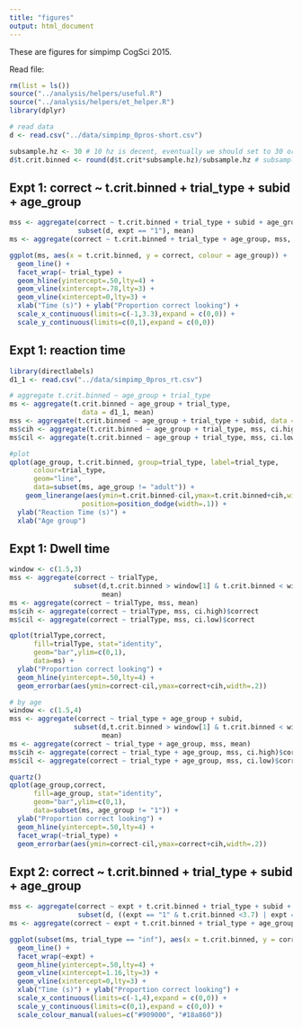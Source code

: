 ```yaml
---
title: "figures"
output: html_document
---
```

These are figures for simpimp CogSci 2015.

Read file:

```r
rm(list = ls())
source("../analysis/helpers/useful.R")
source("../analysis/helpers/et_helper.R")
library(dplyr)

# read data
d <- read.csv("../data/simpimp_0pros-short.csv")
```



```r
subsample.hz <- 30 # 10 hz is decent, eventually we should set to 30 or 60 hz
d$t.crit.binned <- round(d$t.crit*subsample.hz)/subsample.hz # subsample step
```

## Expt 1: correct ~ t.crit.binned + trial_type + subid + age_group

```r
mss <- aggregate(correct ~ t.crit.binned + trial_type + subid + age_group, 
                 subset(d, expt == "1"), mean)
ms <- aggregate(correct ~ t.crit.binned + trial_type + age_group, mss, mean)

ggplot(ms, aes(x = t.crit.binned, y = correct, colour = age_group)) +
  geom_line() +
  facet_wrap(~ trial_type) + 
  geom_hline(yintercept=.50,lty=4) + 
  geom_vline(xintercept=.78,lty=3) +   
  geom_vline(xintercept=0,lty=3) + 
  xlab("Time (s)") + ylab("Proportion correct looking") + 
  scale_x_continuous(limits=c(-1,3.3),expand = c(0,0)) + 
  scale_y_continuous(limits=c(0,1),expand = c(0,0))
```

## Expt 1: reaction time

```r
library(directlabels)
d1_1 <- read.csv("../data/simpimp_0pros_rt.csv")

# aggregate t.crit.binned ~ age_group + trial_type
ms <- aggregate(t.crit.binned ~ age_group + trial_type,
                  data = d1_1, mean)
mss <- aggregate(t.crit.binned ~ age_group + trial_type + subid, data = d1_1, mean)
ms$cih <- aggregate(t.crit.binned ~ age_group + trial_type, mss, ci.high)$t.crit.binned
ms$cil <- aggregate(t.crit.binned ~ age_group + trial_type, mss, ci.low)$t.crit.binned

#plot
qplot(age_group, t.crit.binned, group=trial_type, label=trial_type,
      colour=trial_type, 
      geom="line",
      data=subset(ms, age_group != "adult")) +
    geom_linerange(aes(ymin=t.crit.binned-cil,ymax=t.crit.binned+cih,width=.2),
                  position=position_dodge(width=.1)) + 
  ylab("Reaction Time (s)") + 
  xlab("Age group")
```

## Expt 1: Dwell time
```r
window <- c(1.5,3)
mss <- aggregate(correct ~ trialType, 
                subset(d,t.crit.binned > window[1] & t.crit.binned < window[2] & (expt == "1")), 
                       mean)
ms <- aggregate(correct ~ trialType, mss, mean)
ms$cih <- aggregate(correct ~ trialType, mss, ci.high)$correct
ms$cil <- aggregate(correct ~ trialType, mss, ci.low)$correct

qplot(trialType,correct,
      fill=trialType, stat="identity",
      geom="bar",ylim=c(0,1),
      data=ms) + 
  ylab("Proportion correct looking") + 
  geom_hline(yintercept=.50,lty=4) + 
  geom_errorbar(aes(ymin=correct-cil,ymax=correct+cih,width=.2))

# by age
window <- c(1.5,4)
mss <- aggregate(correct ~ trial_type + age_group + subid, 
                subset(d,t.crit.binned > window[1] & t.crit.binned < window[2] & expt == "1"), 
                       mean)
ms <- aggregate(correct ~ trial_type + age_group, mss, mean)
ms$cih <- aggregate(correct ~ trial_type + age_group, mss, ci.high)$correct
ms$cil <- aggregate(correct ~ trial_type + age_group, mss, ci.low)$correct

quartz()
qplot(age_group,correct,
      fill=age_group, stat="identity",
      geom="bar",ylim=c(0,1),
      data=subset(ms, age_group != "1")) + 
  ylab("Proportion correct looking") + 
  geom_hline(yintercept=.50,lty=4) + 
  facet_wrap(~trial_type) + 
  geom_errorbar(aes(ymin=correct-cil,ymax=correct+cih,width=.2)) 
```



## Expt 2: correct ~ t.crit.binned + trial_type + subid + age_group

```r
mss <- aggregate(correct ~ expt + t.crit.binned + trial_type + subid + age_group, 
                 subset(d, ((expt == "1" & t.crit.binned <3.7) | expt == "2") & age_group == "3" | age_group == "4"), mean)
ms <- aggregate(correct ~ expt + t.crit.binned + trial_type + age_group, mss, mean)

ggplot(subset(ms, trial_type == "inf"), aes(x = t.crit.binned, y = correct, colour = age_group)) +
  geom_line() +
  facet_wrap(~expt) +
  geom_hline(yintercept=.50,lty=4) + 
  geom_vline(xintercept=1.16,lty=3) +   
  geom_vline(xintercept=0,lty=3) + 
  xlab("Time (s)") + ylab("Proportion correct looking") + 
  scale_x_continuous(limits=c(-1,4),expand = c(0,0)) + 
  scale_y_continuous(limits=c(0,1),expand = c(0,0)) +
  scale_colour_manual(values=c("#909000", "#18a860"))
```

